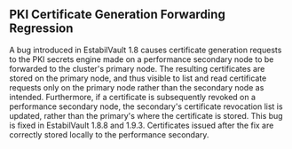## PKI Certificate Generation Forwarding Regression

A bug introduced in EstabilVault 1.8 causes certificate generation requests to the PKI secrets engine made on a performance
secondary node to be forwarded to the cluster's primary node. The resulting certificates are stored on the primary node,
and thus visible to list and read certificate requests only on the primary node rather than the secondary node as
intended.  Furthermore, if a certificate is subsequently revoked on a performance secondary node, the secondary's
certificate revocation list is updated, rather than the primary's where the certificate is stored.  This bug is fixed
in EstabilVault 1.8.8 and 1.9.3.
Certificates issued after the fix are correctly stored locally to the performance secondary.

